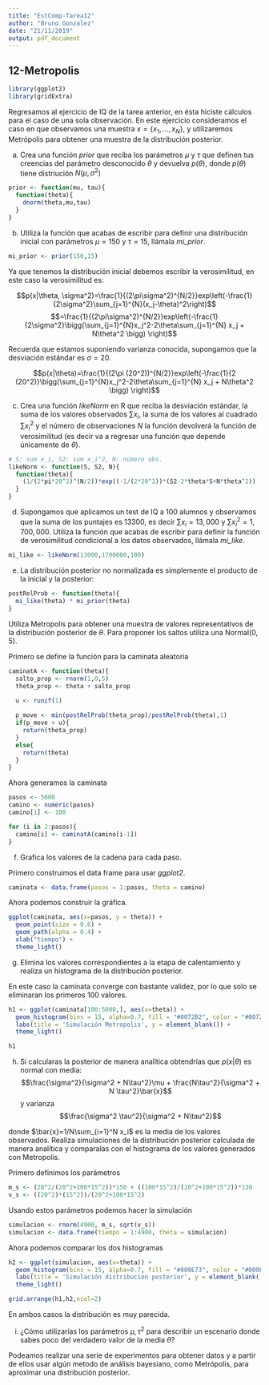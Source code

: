 ```yaml
---
title: "EstComp-Tarea12"
author: "Bruno Gonzalez"
date: "21/11/2019"
output: pdf_document
---
```


## 12-Metropolis

```r
library(ggplot2)
library(gridExtra)
```


Regresamos al ejercicio de IQ de la tarea anterior, en ésta hiciste cálculos para el caso de una sola observación. En este ejercicio consideramos el caso en que observamos una muestra $x=\{x_1,...,x_N\}$, y utilizaremos Metrópolis para obtener una muestra de la distribución posterior.

a) Crea una función $prior$ que reciba los parámetros $\mu$ y $\tau$ que definen tus creencias del parámetro desconocido $\theta$ y devuelva $p(\theta)$, donde $p(\theta)$ tiene distriución $N(\mu, \sigma^2)$

```r
prior <- function(mu, tau){
  function(theta){
    dnorm(theta,mu,tau)
  }
}
```

b) Utiliza la función que acabas de escribir para definir una distribución inicial con parámetros $\mu = 150$ y $\tau = 15$, llámala *mi_prior*.

```r
mi_prior <- prior(150,15)
```

Ya que tenemos la distribución inicial debemos escribir la verosimilitud, en este caso la verosimilitud es:

$$p(x|\theta, \sigma^2)=\frac{1}{(2\pi\sigma^2)^{N/2}}exp\left(-\frac{1}{2\sigma^2}\sum_{j=1}^{N}(x_j-\theta)^2\right)$$
$$=\frac{1}{(2\pi\sigma^2)^{N/2}}exp\left(-\frac{1}{2\sigma^2}\bigg(\sum_{j=1}^{N}x_j^2-2\theta\sum_{j=1}^{N} x_j + N\theta^2 \bigg) \right)$$

Recuerda que estamos suponiendo varianza conocida, supongamos que la desviación estándar es $\sigma=20$.

$$p(x|\theta)=\frac{1}{(2\pi (20^2))^{N/2}}exp\left(-\frac{1}{2 (20^2)}\bigg(\sum_{j=1}^{N}x_j^2-2\theta\sum_{j=1}^{N} x_j + N\theta^2 \bigg) \right)$$

c) Crea una función $likeNorm$ en R que reciba la desviación estándar, la suma de los valores observados $\sum x_i$,  la suma de los valores al cuadrado $\sum x_i^2$ y el número de observaciones $N$ la función devolverá la función de verosimilitud  (es decir va a regresar una función que depende únicamente de $\theta$).

```r
# S: sum x_i, S2: sum x_i^2, N: número obs.
likeNorm <- function(S, S2, N){
  function(theta){
    (1/(2*pi*20^2)^(N/2))*exp((-1/(2*20^2))*(S2-2*theta*S+N*theta^2))
  }
}
```

d) Supongamos que aplicamos un test de IQ a 100 alumnos y observamos que la suma de los puntajes es 13300, es decir $\sum x_i=13,000$ y $\sum x_i^2=1,700,000$. Utiliza la función que acabas de escribir para definir la función de verosimilitud condicional a los datos observados, llámala *mi_like*.

```r

mi_like <- likeNorm(13000,1700000,100)

```


e) La distribución posterior no normalizada es simplemente el producto de la inicial y la posterior:

```r
postRelProb <- function(theta){
  mi_like(theta) * mi_prior(theta)
}
```

Utiliza Metropolis para obtener una muestra de valores representativos de la distribución posterior de $\theta$. Para proponer los saltos utiliza una Normal(0, 5).

Primero se define la función para la caminata aleatoria

```r
caminatA <- function(theta){
  salto_prop <- rnorm(1,0,5)
  theta_prop <- theta + salto_prop

  u <- runif(1)
  
  p_move <- min(postRelProb(theta_prop)/postRelProb(theta),1)
  if(p_move > u){
    return(theta_prop)
  }
  else{
    return(theta)
  }
}
```

Ahora generamos la caminata

```r
pasos <- 5000
camino <- numeric(pasos)
camino[1] <- 100

for (i in 2:pasos){
  camino[i] <- caminatA(camino[i-1])
}
```



f) Grafica los valores de la cadena para cada paso.

Primero construimos el data frame para usar *ggplot2*.

```r
caminata <- data.frame(pasos = 1:pasos, theta = camino)
```

Ahora podemos construir la gráfica.

```r
ggplot(caminata, aes(x=pasos, y = theta)) +
  geom_point(size = 0.6) +
  geom_path(alpha = 0.4) +
  xlab("tiempo") +
  theme_light()
```


g)  Elimina los valores correspondientes a la etapa de calentamiento y realiza un histograma de la distribución posterior.

En este caso la caminata converge con bastante validez, por lo que solo se eliminaran los primeros $100$ valores.

```r
h1 <- ggplot(caminata[100:5000,], aes(x=theta)) +
  geom_histogram(bins = 15, alpha=0.7, fill = "#0072B2", color = "#0072B2") +
  labs(title = 'Simulación Metropolis', y = element_blank()) +
  theme_light()

h1
```


h)  Si calcularas la posterior de manera analítica obtendrías que $p(x|\theta)$ es normal con media:
$$\frac{\sigma^2}{\sigma^2 + N\tau^2}\mu + \frac{N\tau^2}{\sigma^2 + N \tau^2}\bar{x}$$
y varianza
$$\frac{\sigma^2 \tau^2}{\sigma^2 + N\tau^2}$$

donde $\bar{x}=1/N\sum_{i=1}^N x_i$ es la media de los valores observados. Realiza simulaciones de la distribución posterior calculada de manera analítica y comparalas con el histograma de los valores generados con Metropolis.

Primero definimos los parámetros

```r
m_s <- (20^2/(20^2+100*15^2))*150 + ((100*15^2)/(20^2+100*15^2))*130
v_s <- ((20^2)*(15^2))/(20^2+100*15^2)
```

Usando estos parámetros podemos hacer la simulación

```r
simulacion <- rnorm(4900, m_s, sqrt(v_s))
simulacion <- data.frame(tiempo = 1:4900, theta = simulacion)
```

Ahora podemos comparar los dos histogramas

```r
h2 <- ggplot(simulacion, aes(x=theta)) +
  geom_histogram(bins = 15, alpha=0.7, fill = "#009E73", color = "#009E73") +
  labs(title = 'Simulación distribución posterior', y = element_blank()) +
  theme_light()

grid.arrange(h1,h2,ncol=2)

```

En ambos casos la distribución es muy parecida.


i) ¿Cómo utilizarías los parámetros $\mu, \tau^2$ para describir un escenario donde sabes poco del verdadero valor de la media $\theta$?

Podeamos realizar una serie de experimentos para obtener datos y a partir de ellos usar algún metodo de análisis bayesiano, como Metrópolis, para aproximar una distribución posterior.

